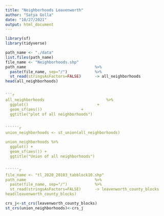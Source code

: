 ```yaml
---
title: "Neighborhoods Leavenworth"
author: "Satya Golla"
date: "10/27/2021"
output: html_document
---
```


```r
library(sf)
library(tidyverse)
```

```r
path_name <- "./data"
list.files(path_name)
file_name <- "Neighborhoods.shp"
path_name                              %>%
  paste(file_name, sep="/")            %>%
  st_read(stringsAsFactors=FALSE)      -> all_neighborhoods
head(all_neighborhoods)


```r
all_neighborhoods                           %>%
  ggplot()                              +
  geom_sf(aes())                 +
  ggtitle("plot of all neighborhoods")


``````r
union_neighborhoods <- st_union(all_neighborhoods)

union_neighborhoods %>%
  ggplot() +
  geom_sf(aes()) +
  ggtitle("Union of all neighborhoods")


``````r
file_name <- "tl_2020_20103_tabblock10.shp"
path_name                              %>%
  paste(file_name, sep="/")            %>%
  st_read(stringsAsFactors=FALSE)      -> leavenworth_county_blocks
head(leavenworth_county_blocks)
```


```r
crs_j<-st_crs(leavenworth_county_blocks)
st_crs(union_neighborhoods)<-crs_j
```

